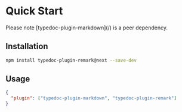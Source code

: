 
# Quick Start

<Callout>
  Please note [typedoc-plugin-markdown](/) is a peer dependency.
</Callout>

## Installation

```sh npm2yarn
npm install typedoc-plugin-remark@next --save-dev
```

## Usage

```json filename="typedoc.json"
{
  "plugin": ["typedoc-plugin-markdown", "typedoc-plugin-remark"]
}
```
